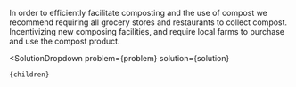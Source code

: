

In order to efficiently facilitate composting and the use of compost we recommend requiring all grocery stores and restaurants to collect compost. Incentivizing new composing facilities, and require local farms to purchase and use the compost product.

  <SolutionDropdown 
    problem={problem} 
    solution={solution}
  >
    {children}
  </SolutionDropdown>